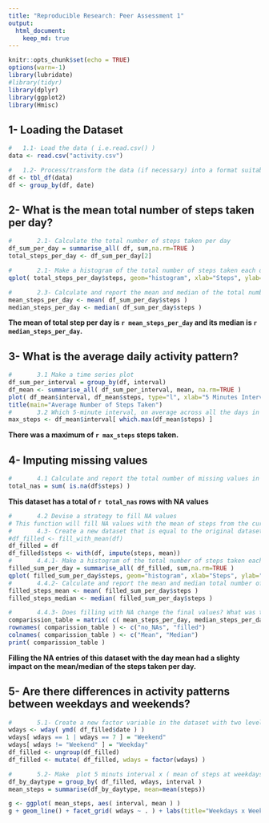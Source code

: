 ```yaml
---
title: "Reproducible Research: Peer Assessment 1"
output: 
  html_document:
    keep_md: true
---
```


```r
knitr::opts_chunk$set(echo = TRUE)
options(warn=-1)
library(lubridate)
#library(tidyr)
library(dplyr)
library(ggplot2)
library(Hmisc)
```

##             1- Loading the Dataset
```r
#   1.1- Load the data ( i.e.read.csv() )
data <- read.csv("activity.csv")

#   1.2- Process/transform the data (if necessary) into a format suitable for your analysis
df <- tbl_df(data)
df <- group_by(df, date)
```


##             2-  What is the mean total number of steps taken per day?
```r

#       2.1- Calculate the total number of steps taken per day
df_sum_per_day = summarise_all( df, sum,na.rm=TRUE )
total_steps_per_day <- df_sum_per_day[2]

#       2.1- Make a histogram of the total number of steps taken each day
qplot( total_steps_per_day$steps, geom="histogram", xlab="Steps", ylab="Frequency" )

#       2.3- Calculate and report the mean and median of the total number of steps taken per day
mean_steps_per_day <- mean( df_sum_per_day$steps )
median_steps_per_day <- median( df_sum_per_day$steps )
```
  **The mean of total step per day is `r mean_steps_per_day` and its median is `r median_steps_per_day`.**

##             3-  What is the average daily activity pattern?
```r
#       3.1 Make a time series plot
df_sum_per_interval = group_by(df, interval)
df_mean <- summarise_all( df_sum_per_interval, mean, na.rm=TRUE )
plot( df_mean$interval, df_mean$steps, type="l", xlab="5 Minutes Interval", ylab = "Mean Steps" )
title(main="Average Number of Steps Taken")
#       3.2 Which 5-minute interval, on average across all the days in the dataset, contains the maximum number of steps?
max_steps <- df_mean$interval[ which.max(df_mean$steps) ]
```
**There was a maximum of `r max_steps` steps taken.**

##             4-  Imputing missing values
```r
#       4.1 Calculate and report the total number of missing values in the dataset (i.e. the total number of rows with NAs)
total_nas = sum( is.na(df$steps) )
```
**This dataset has a total of `r total_nas` rows with NA values**
```r
#       4.2 Devise a strategy to fill NA values
# This function will fill NA values with the mean of steps from the current day
#       4.3- Create a new dataset that is equal to the original dataset but with the missing data filled in.
#df_filled <- fill_with_mean(df)
df_filled = df
df_filled$steps <- with(df, impute(steps, mean))
#       4.4.1- Make a histogram of the total number of steps taken each day
filled_sum_per_day = summarise_all( df_filled, sum,na.rm=TRUE )
qplot( filled_sum_per_day$steps, geom="histogram", xlab="Steps", ylab="Frequency", main="Average Number of Steps After Filling NAs", bins=53 )
#       4.4.2- Calculate and report the mean and median total number of steps taken per day.
filled_steps_mean <- mean( filled_sum_per_day$steps )
filled_steps_median <- median( filled_sum_per_day$steps )

#       4.4.3- Does filling with NA change the final values? What was the impact of fill the dataset NA values?
comparission_table = matrix( c( mean_steps_per_day, median_steps_per_day,filled_steps_mean, filled_steps_median ), nrow=2, byrow=TRUE )
rownames( comparission_table ) <- c("no_NAs", "filled")
colnames( comparission_table ) <- c("Mean", "Median")
print( comparission_table )
```

  **Filling the NA entries of this dataset with the day mean had a slighty impact on the mean/median of the steps taken per day.**

##             5-  Are there differences in activity patterns between weekdays and weekends?
```r
#       5.1- Create a new factor variable in the dataset with two levels – “weekday” and “weekend”
wdays <- wday( ymd( df_filled$date ) )
wdays[ wdays == 1 | wdays == 7 ] = "Weekend"
wdays[ wdays != "Weekend" ] = "Weekday"
df_filled <- ungroup(df_filled)
df_filled <- mutate( df_filled, wdays = factor(wdays) )

#       5.2- Make  plot 5 minuts interval x ( mean of steps at weekdays and another by weekend )
df_by_daytype = group_by( df_filled, wdays, interval )
mean_steps = summarise(df_by_daytype, mean=mean(steps))

g <- ggplot( mean_steps, aes( interval, mean ) )
g + geom_line() + facet_grid( wdays ~ . ) + labs(title="Weekdays x Weekend Activity") + labs( x="5 Minutes Interval" , y="Number of Steps")
```